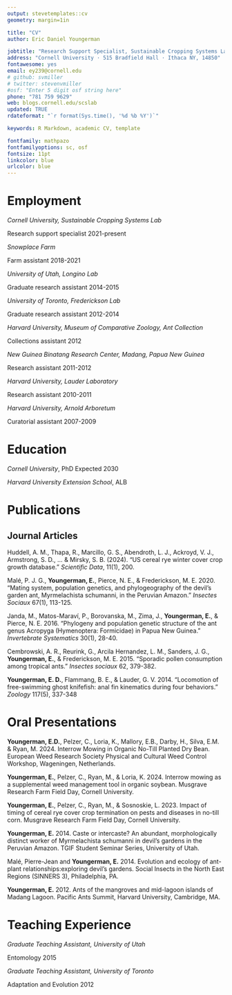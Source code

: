```yaml
---
output: stevetemplates::cv
geometry: margin=1in

title: "CV"
author: Eric Daniel Youngerman

jobtitle: "Research Support Specialist, Sustainable Cropping Systems Lab"
address: "Cornell University · 515 Bradfield Hall · Ithaca NY, 14850"
fontawesome: yes
email: ey239@cornell.edu
# github: svmiller
# twitter: stevenvmiller
#osf: "Enter 5 digit osf string here"
phone: "781 759 9629"
web: blogs.cornell.edu/scslab
updated: TRUE
rdateformat: "`r format(Sys.time(), '%d %b %Y')`"

keywords: R Markdown, academic CV, template

fontfamily: mathpazo
fontfamilyoptions: sc, osf
fontsize: 11pt
linkcolor: blue
urlcolor: blue
---
```


# Employment

*Cornell University, Sustainable Cropping Systems Lab*

Research support specialist \hfill 2021-present

*Snowplace Farm*

Farm assistant \hfill 2018-2021

*University of Utah, Longino Lab*

Graduate research assistant \hfill 2014-2015

*University of Toronto, Frederickson Lab*

Graduate research assistant \hfill 2012-2014

*Harvard University, Museum of Comparative Zoology, Ant Collection*

Collections assistant \hfill 2012

*New Guinea Binatang Research Center, Madang, Papua New Guinea       *

Research assistant \hfill 2011-2012

*Harvard University, Lauder Laboratory*

Research assistant \hfill 2010-2011

*Harvard University, Arnold Arboretum*

Curatorial assistant \hfill 2007-2009

# Education
*Cornell University*, PhD \hfill Expected 2030

*Harvard University Extension School*, ALB \hfill 


# Publications

## Journal Articles

Huddell, A. M., Thapa, R., Marcillo, G. S., Abendroth, L. J., Ackroyd, V. J., Armstrong, S. D., ... & Mirsky, S. B. (2024). "US cereal rye winter cover crop growth database." *Scientific Data*, 11(1), 200.

Malé, P. J. G., **Youngerman, E.**, Pierce, N. E., & Frederickson, M. E.  2020. "Mating system, population	genetics, and phylogeography of the devil’s garden ant, Myrmelachista schumanni, in the	Peruvian Amazon." *Insectes Sociaux* 67(1), 113-125.

Janda, M., Matos-Maraví, P., Borovanska, M., Zima, J., **Youngerman, E.**, & Pierce, N. E.  2016. "Phylogeny and population genetic structure of the ant genus Acropyga (Hymenoptera:	Formicidae) in Papua New Guinea. " *Invertebrate Systematics* 30(1), 28-40.

Cembrowski, A. R., Reurink, G., Arcila Hernandez, L. M., Sanders, J. G., **Youngerman, E.**, & Frederickson, M. E. 2015. "Sporadic pollen consumption among tropical ants." *Insectes sociaux* 62, 379-382.

**Youngerman, E. D.**, Flammang, B. E., & Lauder, G. V. 2014. "Locomotion of free-swimming ghost knifefish: anal fin kinematics during four behaviors." *Zoology* 117(5), 337-348


# Oral Presentations

**Youngerman, E.D.**, Pelzer, C., Loria, K., Mallory, E.B., Darby, H., Silva, E.M. & Ryan, M. 2024. Interrow	Mowing	in	Organic	No-Till	Planted	Dry	Bean. European Weed Research Society Physical and Cultural Weed Control Workshop, Wageningen, Netherlands.

**Youngerman, E.**, Pelzer, C., Ryan, M., & Loria, K. 2024. Interrow mowing as a supplemental weed management tool in organic soybean. Musgrave Research Farm Field Day, Cornell University.

**Youngerman, E.**, Pelzer, C., Ryan, M., & Sosnoskie, L. 2023. Impact of timing of cereal rye cover crop termination on pests and diseases in no-till corn. Musgrave Research Farm Field Day, Cornell University.

**Youngerman, E.** 2014. Caste or intercaste? An abundant, morphologically distinct worker of Myrmelachista schumanni in devil’s gardens in the Peruvian Amazon. TGIF Student Seminar
Series, University of Utah.

Malé, Pierre-Jean and **Youngerman, E.** 2014. Evolution and ecology of ant-plant relationships:exploring devil’s gardens. Social Insects in the North East Regions (SINNERS 3), Philadelphia, PA.

**Youngerman, E.** 2012. Ants of the mangroves and mid-lagoon islands of Madang Lagoon. Pacific Ants	Summit, Harvard University, Cambridge, MA.

# Teaching Experience

*Graduate Teaching Assistant, University of Utah*	

Entomology \hfill 2015

*Graduate Teaching Assistant, University of Toronto*	

Adaptation and Evolution \hfill 2012

